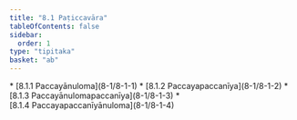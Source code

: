 ```yaml
---
title: "8.1 Paṭiccavāra"
tableOfContents: false
sidebar:
  order: 1
type: "tipitaka"
basket: "ab"
---
```



<DynamicBreadcrumb />



<TableOfContents>
* [8.1.1 Paccayānuloma](8-1/8-1-1)
* [8.1.2 Paccayapaccanīya](8-1/8-1-2)
* [8.1.3 Paccayānulomapaccanīya](8-1/8-1-3)
* [8.1.4 Paccayapaccanīyānuloma](8-1/8-1-4)
</TableOfContents>